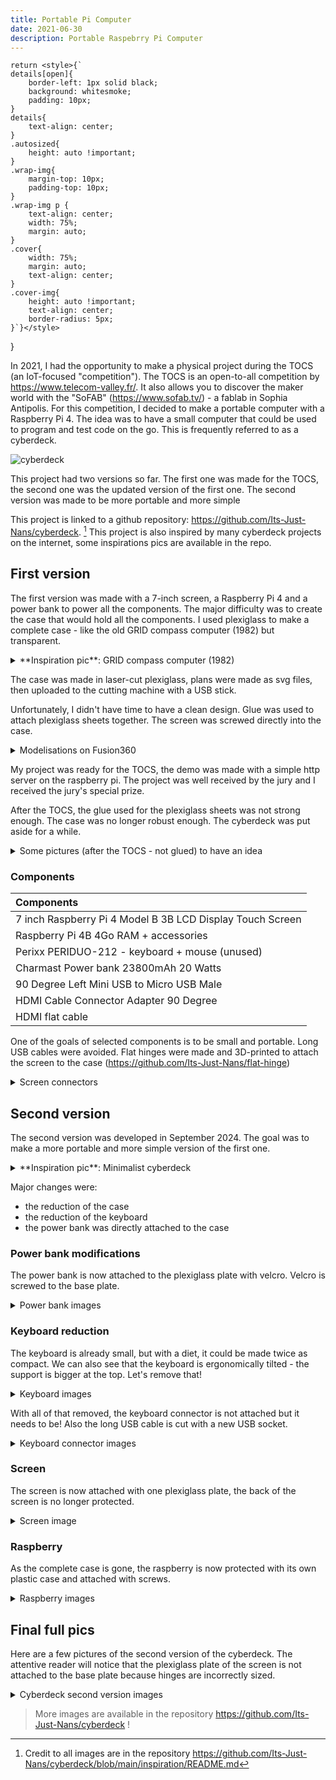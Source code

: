 ```yaml
---
title: Portable Pi Computer
date: 2021-06-30
description: Portable Raspebrry Pi Computer
---
```



    return <style>{`
    details[open]{
        border-left: 1px solid black;
        background: whitesmoke;
        padding: 10px;
    }
    details{
        text-align: center;
    }
    .autosized{
        height: auto !important;
    }
    .wrap-img{
        margin-top: 10px;
        padding-top: 10px;
    }
    .wrap-img p {
        text-align: center;
        width: 75%;
        margin: auto;
    }
    .cover{
        width: 75%;
        margin: auto;
        text-align: center;
    }
    .cover-img{
        height: auto !important;
        text-align: center;
        border-radius: 5px;
    }`}</style>
}

<CustomStyle/>





In 2021, I had the opportunity to make a physical project during the TOCS (an IoT-focused "competition"). The TOCS is an open-to-all competition by https://www.telecom-valley.fr/. It also allows you to discover the maker world with the "SoFAB" (https://www.sofab.tv/) - a fablab in Sophia Antipolis. For this competition, I decided to make a portable computer with a Raspberry Pi 4. The idea was to have a small computer that could be used to program and test code on the go. This is frequently referred to as a cyberdeck.


<div class="cover">
    <Image class="cover-img" src={CoverImg} width={750} alt="cyberdeck" loading={"eager"} />
</div>

This project had two versions so far. The first one was made for the TOCS, the second one was the updated version of the first one. The second version was made to be more portable and more simple

This project is linked to a github repository: https://github.com/Its-Just-Nans/cyberdeck. [^credits] This project is also inspired by many cyberdeck projects on the internet, some inspirations pics are available in the repo.

[^credits]: Credit to all images are in the repository https://github.com/Its-Just-Nans/cyberdeck/blob/main/inspiration/README.md


## First version

The first version was made with a 7-inch screen, a Raspberry Pi 4 and a power bank to power all the components. The major difficulty was to create the case that would hold all the components. I used plexiglass to make a complete case - like the old GRID compass computer (1982) but transparent.

<details>
<summary>**Inspiration pic**: GRID compass computer (1982)</summary>

<img class="autosized" src={"https://n4n5.dev/cyberdeck/inspiration/grid-compass.png"} alt="GRID compass computer (1982)" />

</details>



The case was made in laser-cut plexiglass, plans were made as svg files, then uploaded to the cutting machine with a USB stick.

Unfortunately, I didn't have time to have a clean design. Glue was used to attach plexiglass sheets together. The screen was screwed directly into the case.

<details>
<summary>Modelisations on Fusion360</summary>

<Carousel>
    <div slot="1">
        <img class="autosized" src={"https://n4n5.dev/cyberdeck/first-version/fusion_v1.jpg"} alt="cyberdeck first version"/>
    </div>
    <div slot="2">
        <p>Cyberdeck with the full case</p>
        <img class="autosized" src={"https://n4n5.dev/cyberdeck/first-version/first-version_fusion.jpg"} alt="cyberdeck first version" />
    </div>
</Carousel>

</details>


My project was ready for the TOCS, the demo was made with a simple http server on the raspberry pi. The project was well received by the jury and I received the jury's special prize.

After the TOCS, the glue used for the plexiglass sheets was not strong enough. The case was no longer robust enough. The cyberdeck was put aside for a while.

<details>
<summary>Some pictures (after the TOCS - not glued) to have an idea</summary>

<Carousel>
    <div class="wrap-img" slot="img-1">
        <img src={"https://n4n5.dev/cyberdeck/first-version/pics/2024-11-03_first_version.jpg"}  alt="cyberdeck battery pic" />
    </div>
    <div class="wrap-img" slot="img-2">
        <p>Closed cyberdeck - we can see a little crack</p>
        <img src={"https://n4n5.dev/cyberdeck/first-version/pics/2024-11-03_first_version_closed.jpg"} alt="cyberdeck battery pic" />
    </div>
    <div class="wrap-img" slot="img-3">
        <p>Open cyberdeck</p>
        <img src={"https://n4n5.dev/cyberdeck/first-version/pics/2024-11-03_first_version_open.jpg"} alt="cyberdeck battery pic" />
    </div>
</Carousel>

</details>

### Components



| Components                                                |
| :-------------------------------------------------------- |
| 7 inch Raspberry Pi 4 Model B 3B LCD Display Touch Screen |
| Raspberry Pi 4B 4Go RAM + accessories                     |
| Perixx PERIDUO-212 - keyboard + mouse (unused)            |
| Charmast Power bank 23800mAh 20 Watts                     |
| 90 Degree Left Mini USB to Micro USB Male                 |
| HDMI Cable Connector Adapter 90 Degree                    |
| HDMI flat cable                                           |

One of the goals of selected components is to be small and portable. Long USB cables were avoided. Flat hinges were made and 3D-printed to attach the screen to the case (https://github.com/Its-Just-Nans/flat-hinge)

<details>
<summary>Screen connectors</summary>

<img src={"https://n4n5.dev/cyberdeck/second-version/screen/2024-11-09_screen_connectors.jpg"}  alt="cyberdeck screen pic" />

</details>

## Second version

The second version was developed in September 2024. The goal was to make a more portable and more simple version of the first one.

<details>
<summary>**Inspiration pic**: Minimalist cyberdeck</summary>

<img class="autosized" src={"https://n4n5.dev/cyberdeck/inspiration/2012-07-16.jpg"} alt="Inspiration simple design" />

</details>

Major changes were:

- the reduction of the case
- the reduction of the keyboard
- the power bank was directly attached to the case

### Power bank modifications

The power bank is now attached to the plexiglass plate with velcro. Velcro is screwed to the base plate.


<details>
<summary>Power bank images</summary>

<Carousel>
    <div class="wrap-img" slot="img-1">
        <p>Velcro wrapping the power bank</p>
        <img src={"https://n4n5.dev/cyberdeck/second-version/battery/2024-11-09_battery.jpg"}  alt="cyberdeck battery pic" />
    </div>
    <div class="wrap-img" slot="img-2">
        <p>Velcro attached to the base plate (with screws)</p>
        <img src={"https://n4n5.dev/cyberdeck/second-version/battery/2024-11-09_battery_back.jpg"} alt="cyberdeck battery pic" />
    </div>
    <div class="wrap-img" slot="img-3">
        <p>Final</p>
        <img src={"https://n4n5.dev/cyberdeck/second-version/battery/2024-11-09_battery_attached.jpg"} alt="cyberdeck battery pic" />
    </div>
</Carousel>

</details>

### Keyboard reduction

The keyboard is already small, but with a diet, it could be made twice as compact. We can also see that the keyboard is ergonomically tilted - the support is bigger at the top. Let's remove that!

<details>
<summary>Keyboard images</summary>

<Carousel>
    <div class="wrap-img" slot="img-1">
        <p>Base Perixx keyboard</p>
        <img src={"https://n4n5.dev/cyberdeck/second-version/keyboard/Perixx_PERIDUO-212_keyboard.png"}  alt="cyberdeck keyboard pic" />
    </div>
    <div class="wrap-img" slot="img-2">
        <p>Base keyboard</p>
        <img src={"https://n4n5.dev/cyberdeck/second-version/keyboard/keyboard_part_1.png"} alt="cyberdeck keyboard pic" />
    </div>
    <div class="wrap-img" slot="img-3">
        <p>Red back plate removed</p>
        <img src={"https://n4n5.dev/cyberdeck/second-version/keyboard/keyboard_part_2.png"} alt="cyberdeck keyboard pic" />
    </div>
    <div class="wrap-img" slot="img-4">
        <p>Keycaps and support only - hood removed</p>
        <img src={"https://n4n5.dev/cyberdeck/second-version/keyboard/keyboard_part_3.png"} alt="cyberdeck keyboard pic" />
    </div>
</Carousel>

</details>

With all of that removed, the keyboard connector is not attached but it needs to be! Also the long USB cable is cut with a new USB socket.

<details>
<summary>Keyboard connector images</summary>

<Carousel>
    <div class="wrap-img" slot="img-1">
        <p>Drilled some holes into the plexiglass plate for the connectors's screws</p>
        <img src={"https://n4n5.dev/cyberdeck/second-version/keyboard/2024-11-03_keyboard_holes.jpg"}  alt="cyberdeck keyboard pic" />
    </div>
    <div class="wrap-img" slot="img-2">
        <p>Some holes are for the connector seal</p>
        <img src={"https://n4n5.dev/cyberdeck/second-version/keyboard/2024-11-03_keyboard_support.jpg"} alt="cyberdeck keyboard pic" />
    </div>
    <div class="wrap-img" slot="img-3">
        <p>Plexiglass plate (transparent), connector seal, keyboard's electrical sheets, connector and a little plexiglass plate (hidden on the picture) to fix all together with two screws</p>
        <img src={"https://n4n5.dev/cyberdeck/second-version/keyboard/2024-11-09_keyboard_connector.png"} alt="cyberdeck keyboard pic" />
    </div>
</Carousel>

</details>


### Screen

The screen is now attached with one plexiglass plate, the back of the screen is no longer protected.

<details>
    <summary>Screen image</summary>
    <img src={"https://n4n5.dev/cyberdeck/second-version/screen/2024-11-09_screen_screw.jpg"}  alt="cyberdeck screen pic" />
</details>

### Raspberry

As the complete case is gone, the raspberry is now protected with its own plastic case and attached with screws.

<details>
<summary>Raspberry images</summary>

<Carousel>
    <div class="wrap-img" slot="img-1">
        <p>Raspberry</p>
        <img src={"https://n4n5.dev/cyberdeck/second-version/raspberry/2024-11-09_raspberry.jpg"}  alt="cyberdeck raspberry pic" />
    </div>
    <div class="wrap-img" slot="img-2">
        <p>Raspberry side view</p>
        <img src={"https://n4n5.dev/cyberdeck/second-version/raspberry/2024-11-09_raspberry_side.jpg"} alt="cyberdeck raspberry pic" />
    </div>
    <div class="wrap-img" slot="img-3">
        <p>Raspberry with his screws</p>
        <img src={"https://n4n5.dev/cyberdeck/second-version/raspberry/2024-11-09_raspberry_back.jpg"} alt="cyberdeck raspberry pic" />
    </div>
</Carousel>
</details>


## Final full pics

Here are a few pictures of the second version of the cyberdeck. The attentive reader will notice that the plexiglass plate of the screen is not attached to the base plate because hinges are incorrectly sized.

<details>
<summary>Cyberdeck second version images</summary>

<Carousel>
    <div class="wrap-img" slot="img-1">
        <img src={"https://n4n5.dev/cyberdeck/second-version/pics/2024-11-09_second_version_closed.jpg"}  alt="cyberdeck full pic" />
    </div>
    <div class="wrap-img" slot="img-2">

        <img src={"https://n4n5.dev/cyberdeck/second-version/pics/2024-11-09_second_version_open.jpg"} alt="cyberdeck full pic" />
    </div>
    <div class="wrap-img" slot="img-3">
        <img src={"https://n4n5.dev/cyberdeck/second-version/pics/2024-11-09_second_version_back.jpg"} alt="cyberdeck full pic" />
    </div>
</Carousel>
</details>

> More images are available in the repository https://github.com/Its-Just-Nans/cyberdeck !
